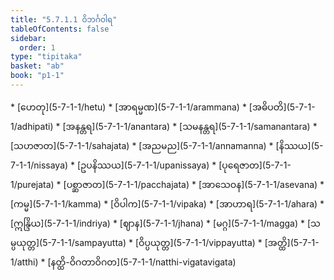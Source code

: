 ```yaml
---
title: "5.7.1.1 ဝိဘင်္ဂဝါရ"
tableOfContents: false
sidebar:
  order: 1
type: "tipitaka"
basket: "ab"
book: "p1-1"
---
```



<DynamicBreadcrumb />



<TableOfContents book="p1-1" section="5.7.1.1">
* [ဟေတု](5-7-1-1/hetu)
* [အာရမ္မဏ](5-7-1-1/arammana)
* [အဓိပတိ](5-7-1-1/adhipati)
* [အနန္တရ](5-7-1-1/anantara)
* [သမနန္တရ](5-7-1-1/samanantara)
* [သဟဇာတ](5-7-1-1/sahajata)
* [အညမည](5-7-1-1/annamanna)
* [နိဿယ](5-7-1-1/nissaya)
* [ဥပနိဿယ](5-7-1-1/upanissaya)
* [ပုရေဇာတ](5-7-1-1/purejata)
* [ပစ္ဆာဇာတ](5-7-1-1/pacchajata)
* [အာသေဝန](5-7-1-1/asevana)
* [ကမ္မ](5-7-1-1/kamma)
* [ဝိပါက](5-7-1-1/vipaka)
* [အာဟာရ](5-7-1-1/ahara)
* [ဣန္ဒြိယ](5-7-1-1/indriya)
* [ဈာန](5-7-1-1/jhana)
* [မဂ္ဂ](5-7-1-1/magga)
* [သမ္ပယုတ္တ](5-7-1-1/sampayutta)
* [ဝိပ္ပယုတ္တ](5-7-1-1/vippayutta)
* [အတ္ထိ](5-7-1-1/atthi)
* [နတ္ထိ-ဝိဂတာဝိဂတ](5-7-1-1/natthi-vigatavigata)
</TableOfContents>
